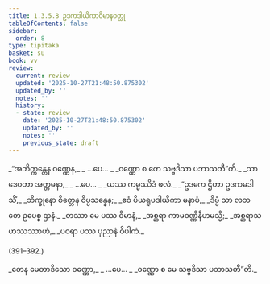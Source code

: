 ```yaml
---
title: 1.3.5.8 ဥဒကဒါယိကာဝိမာနဝတ္ထု
tableOfContents: false
sidebar:
  order: 8
type: tipitaka
basket: su
book: vv
review:
  current: review
  updated: '2025-10-27T21:48:50.875302'
  updated_by: ''
  notes: ''
  history:
  - state: review
    date: '2025-10-27T21:48:50.875302'
    updated_by: ''
    notes: ''
    previous_state: draft
---
```



<ReviewStatus review={frontmatter.review} showDetails={true} />

<HypothesisAnnotation frontmatter={frontmatter} />

<DynamicBreadcrumb />

<Division number="385–387" book="vv" e="ch" v="19" p="43">

<Paragraph number="404" type="verses" book="vv">
_“အဘိက္ကန္တေန ဝဏ္ဏေန,_  
_ …ပေ… _  
_ဝဏ္ဏော စ တေ သဗ္ဗဒိသာ ပဘာသတီ”တိ._  

</Paragraph>

</Division>
<Division number="388" book="vv" e="ch" v="19" p="43">

<Paragraph number="405" type="verses" book="vv">
_သာ ဒေဝတာ အတ္တမနာ,_  
_ …ပေ… _  
_ယဿ ကမ္မဿိဒံ ဖလံ._  

</Paragraph>

</Division>
<Division number="389" book="vv" e="ch" v="19" p="43">

<Paragraph number="406" type="verses" book="vv">
_“ဥဒကေ ဌိတာ ဥဒကမဒါသိံ,_  
_ဘိက္ခုနော စိတ္တေန ဝိပ္ပသန္နေန;_  
_ဧဝံ ပိယရူပဒါယိကာ မနာပံ,_  
_ဒိဗ္ဗံ သာ လဘတေ ဥပေစ္စ ဌာနံ._  

</Paragraph>

</Division>
<Division number="390" book="vv" e="ch" v="19" p="43">

<Paragraph number="407" type="verses" book="vv">
_တဿာ မေ ပဿ ဝိမာနံ,_  
_အစ္ဆရာ ကာမဝဏ္ဏိနီဟမသ္မိ;_  
_အစ္ဆရာသဟဿဿာဟံ,_  
_ပဝရာ ပဿ ပုညာနံ ဝိပါကံ._  


(391–392.)
</Paragraph>

<Paragraph number="408" type="verses" book="vv">
_တေန မေတာဒိသော ဝဏ္ဏော,_  
_ …ပေ… _  
_ဝဏ္ဏော စ မေ သဗ္ဗဒိသာ ပဘာသတီ”တိ._
</Paragraph>
</Division>